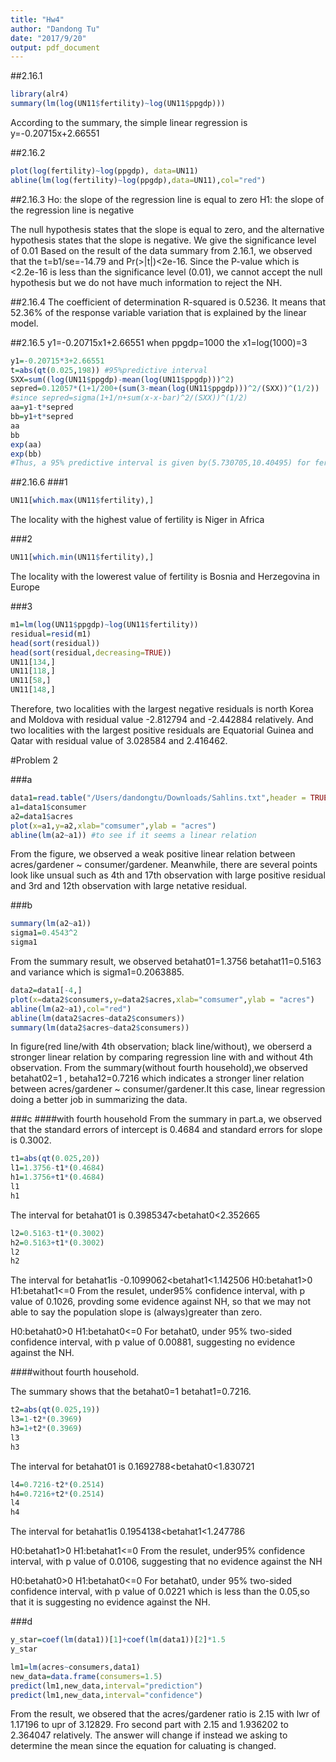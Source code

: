 ```yaml
---
title: "Hw4"
author: "Dandong Tu"
date: "2017/9/20"
output: pdf_document
---
```

##2.16.1
```r
library(alr4)
summary(lm(log(UN11$fertility)~log(UN11$ppgdp)))
```
According to the summary, the simple linear regression is y=-0.20715x+2.66551

##2.16.2 
```r
plot(log(fertility)~log(ppgdp), data=UN11)
abline(lm(log(fertility)~log(ppgdp),data=UN11),col="red")
```

##2.16.3
Ho: the slope of the regression line is equal to zero
H1: the slope of the regression line is negative

The null hypothesis states that the slope is equal to zero, and the alternative hypothesis states that the slope is negative.
We give the significance level of 0.01
Based on the result of the data summary from 2.16.1, we observed that the t=b1/se=-14.79 and Pr(>|t|)<2e-16. Since the P-value which is <2.2e-16 is less than the significance level (0.01), we cannot accept the null hypothesis but we do not have much information to reject the NH.


##2.16.4
The coefficient of determination R-squared is 0.5236. It means that 52.36% of the response variable variation that is explained by the linear model.

##2.16.5
y1=-0.20715x1+2.66551 when ppgdp=1000 the x1=log(1000)=3
```r
y1=-0.20715*3+2.66551
t=abs(qt(0.025,198)) #95%predictive interval
SXX=sum((log(UN11$ppgdp)-mean(log(UN11$ppgdp)))^2)
sepred=0.12057*(1+1/200+(sum(3-mean(log(UN11$ppgdp)))^2/(SXX))^(1/2))
#since sepred=sigma(1+1/n+sum(x-x-bar)^2/(SXX))^(1/2) 
aa=y1-t*sepred
bb=y1+t*sepred
aa
bb
exp(aa)
exp(bb)
#Thus, a 95% predictive interval is given by(5.730705,10.40495) for fertility
```

##2.16.6
###1
```r
UN11[which.max(UN11$fertility),]

```
The locality with the highest value of fertility is Niger in Africa

###2
```r
UN11[which.min(UN11$fertility),]
```

The locality with the lowerest value of fertility is Bosnia and Herzegovina in Europe

###3
```r
m1=lm(log(UN11$ppgdp)~log(UN11$fertility))
residual=resid(m1)
head(sort(residual))
head(sort(residual,decreasing=TRUE))
UN11[134,]
UN11[118,]
UN11[58,]
UN11[148,]
```
Therefore, two localities with the largest negative residuals is north Korea and Moldova with residual value -2.812794 and -2.442884 relatively. And two localities with the largest positive residuals are Equatorial Guinea and Qatar with residual value of 3.028584 and 2.416462.




#Problem 2

###a
```r
data1=read.table("/Users/dandongtu/Downloads/Sahlins.txt",header = TRUE)
a1=data1$consumer
a2=data1$acres
plot(x=a1,y=a2,xlab="comsumer",ylab = "acres")
abline(lm(a2~a1)) #to see if it seems a linear relation
```

From the figure, we observed a weak positive linear relation between acres/gardener ~ consumer/gardener. Meanwhile, there are several points look like unsual such as 4th and 17th observation with large positive residual and 3rd and 12th observation with large netative residual.

###b
```r
summary(lm(a2~a1))
sigma1=0.4543^2
sigma1
```
From the summary result, we observed betahat01=1.3756 betahat11=0.5163 and variance which is sigma1=0.2063885.
```r
data2=data1[-4,]
plot(x=data2$consumers,y=data2$acres,xlab="comsumer",ylab = "acres")
abline(lm(a2~a1),col="red")
abline(lm(data2$acres~data2$consumers))
summary(lm(data2$acres~data2$consumers))
```
In figure(red line/with 4th observation; black line/without), we oberserd a stronger linear relation by comparing regression line with and without 4th observation.
From the summary(without fourth household),we observed betahat02=1 , betaha12=0.7216 which indicates a stronger liner relation between acres/gardener ~ consumer/gardener.It this case, linear regression doing a better job in summarizing the data.

###c
####with fourth household
From the summary in part.a, we observed that the standard errors of intercept is 0.4684 and standard errors for slope is 0.3002. 
```r
t1=abs(qt(0.025,20))
l1=1.3756-t1*(0.4684)
h1=1.3756+t1*(0.4684)
l1
h1
```
The interval for betahat01 is 0.3985347<betahat0<2.352665
```r
l2=0.5163-t1*(0.3002)
h2=0.5163+t1*(0.3002)
l2
h2
```
The interval for betahat1is -0.1099062<betahat1<1.142506
H0:betahat1>0    H1:betahat1<=0
From the resulet, under95% confidence interval, with p value of 0.1026, provding some evidence against NH, so that we may not able to say the population slope is (always)greater than zero.

H0:betahat0>0    H1:betahat0<=0
For betahat0, under 95% two-sided confidence interval, with p value of 0.00881, suggesting no evidence against the NH.

####without fourth household.

The summary shows that the betahat0=1 betahat1=0.7216.
```r
t2=abs(qt(0.025,19))
l3=1-t2*(0.3969)
h3=1+t2*(0.3969)
l3
h3
```
The interval for betahat01 is 0.1692788<betahat0<1.830721
```r
l4=0.7216-t2*(0.2514)
h4=0.7216+t2*(0.2514)
l4
h4
```
The interval for betahat1is 0.1954138<betahat1<1.247786

H0:betahat1>0    H1:betahat1<=0
From the resulet, under95% confidence interval, with p value of 0.0106, suggesting that no evidence against the NH

H0:betahat0>0    H1:betahat0<=0
For betahat0, under 95% two-sided confidence interval, with p value of 0.0221 which is less than the 0.05,so that it is suggesting no evidence against the NH.

###d
```r
y_star=coef(lm(data1))[1]+coef(lm(data1))[2]*1.5
y_star

lm1=lm(acres~consumers,data1)
new_data=data.frame(consumers=1.5)
predict(lm1,new_data,interval="prediction")
predict(lm1,new_data,interval="confidence")
```
From the result, we obsered that the acres/gardener ratio is 2.15 with lwr of 1.17196 to upr of 3.12829. Fro second part with 2.15 and 1.936202 to 2.364047 relatively. The answer will change if instead we asking to determine the mean since the equation for caluating is changed. 
